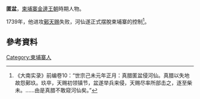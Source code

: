 '''匿盆'''，[[柬埔寨|柬埔寨]][[金邊王朝|金邊王朝]]時期人物。

1739年，他进攻[[鄚天赐|鄚天赐]]失败，河仙遂正式摆脫柬埔寨的控制<ref>《大南实录》前编卷10：“世宗己未元年正月：真腊匿盆侵河仙。真腊以失地故怨鄚玖。玖卒，天赐初领镇节，盆遂举兵来侵，天赐尽率所部击之，逐至柴未。……由是真腊不敢窥河仙矣。”</ref>。


==參考資料==
<references />

[[Category:柬埔寨人|Category:柬埔寨人]]